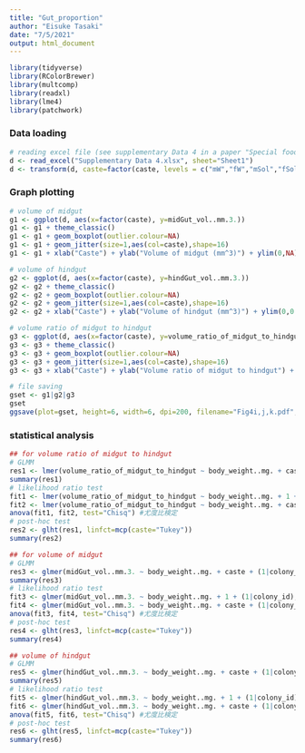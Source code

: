 ```yaml
---
title: "Gut_proportion"
author: "Eisuke Tasaki"
date: "7/5/2021"
output: html_document
---
```


```r
library(tidyverse)
library(RColorBrewer)
library(multcomp)
library(readxl)
library(lme4)
library(patchwork)
```

### Data loading
```r
# reading excel file (see supplementary Data 4 in a paper "Special food of long-lived kings and queens in termites")
d <- read_excel("Supplementary Data 4.xlsx", sheet="Sheet1")
d <- transform(d, caste=factor(caste, levels = c("mW","fW","mSol","fSol","PK","SQ")))
```

### Graph plotting
```r
# volume of midgut
g1 <- ggplot(d, aes(x=factor(caste), y=midGut_vol..mm.3.)) 
g1 <- g1 + theme_classic()
g1 <- g1 + geom_boxplot(outlier.colour=NA)
g1 <- g1 + geom_jitter(size=1,aes(col=caste),shape=16)
g1 <- g1 + xlab("Caste") + ylab("Volume of midgut (mm^3)") + ylim(0,NA)

# volume of hindgut
g2 <- ggplot(d, aes(x=factor(caste), y=hindGut_vol..mm.3.)) 
g2 <- g2 + theme_classic()
g2 <- g2 + geom_boxplot(outlier.colour=NA)
g2 <- g2 + geom_jitter(size=1,aes(col=caste),shape=16)
g2 <- g2 + xlab("Caste") + ylab("Volume of hindgut (mm^3)") + ylim(0,0.8)

# volume ratio of midgut to hindgut
g3 <- ggplot(d, aes(x=factor(caste), y=volume_ratio_of_midgut_to_hindgut)) 
g3 <- g3 + theme_classic()
g3 <- g3 + geom_boxplot(outlier.colour=NA)
g3 <- g3 + geom_jitter(size=1,aes(col=caste),shape=16)
g3 <- g3 + xlab("Caste") + ylab("Volume ratio of midgut to hindgut") + ylim(0,1)

# file saving
gset <- g1|g2|g3
gset
ggsave(plot=gset, height=6, width=6, dpi=200, filename="Fig4i,j,k.pdf", useDingbats=FALSE)
```

### statistical analysis
```r
## for volume ratio of midgut to hindgut
# GLMM
res1 <- lmer(volume_ratio_of_midgut_to_hindgut ~ body_weight..mg. + caste + (1|colony_id), data=d)
summary(res1)
# likelihood ratio test
fit1 <- lmer(volume_ratio_of_midgut_to_hindgut ~ body_weight..mg. + 1 + (1|colony_id), data=d)
fit2 <- lmer(volume_ratio_of_midgut_to_hindgut ~ body_weight..mg. + caste + (1|colony_id), data=d)
anova(fit1, fit2, test="Chisq") #尤度比検定
# post-hoc test
res2 <- glht(res1, linfct=mcp(caste="Tukey"))
summary(res2)

## for volume of midgut
# GLMM
res3 <- glmer(midGut_vol..mm.3. ~ body_weight..mg. + caste + (1|colony_id), family="Gamma", data=d)
summary(res3)
# likelihood ratio test
fit3 <- glmer(midGut_vol..mm.3. ~ body_weight..mg. + 1 + (1|colony_id), family="Gamma", data=d)
fit4 <- glmer(midGut_vol..mm.3. ~ body_weight..mg. + caste + (1|colony_id), family="Gamma", data=d)
anova(fit3, fit4, test="Chisq") #尤度比検定
# post-hoc test
res4 <- glht(res3, linfct=mcp(caste="Tukey"))
summary(res4)

## volume of hindgut
# GLMM
res5 <- glmer(hindGut_vol..mm.3. ~ body_weight..mg. + caste + (1|colony_id), family="Gamma", data=d)
summary(res5)
# likelihood ratio test
fit5 <- glmer(hindGut_vol..mm.3. ~ body_weight..mg. + 1 + (1|colony_id), family="Gamma", data=d)
fit6 <- glmer(hindGut_vol..mm.3. ~ body_weight..mg. + caste + (1|colony_id), family="Gamma", data=d)
anova(fit5, fit6, test="Chisq") #尤度比検定
# post-hoc test
res6 <- glht(res5, linfct=mcp(caste="Tukey"))
summary(res6)
```

